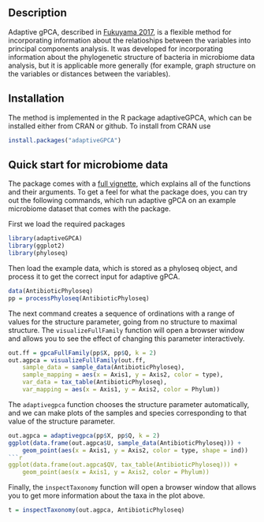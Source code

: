 ## Description

Adaptive gPCA, described in [Fukuyama 2017](https://arxiv.org/abs/1702.00501), is a flexible method for incorporating information about the relatioships between the variables into principal components analysis. It was developed for incorporating information about the phylogenetic structure of bacteria in microbiome data analysis, but it is applicable more generally (for example, graph structure on the variables or distances between the variables). 

## Installation

The method is implemented in the R package adaptiveGPCA, which can be installed either from CRAN or github. To install from CRAN use
```r
install.packages("adaptiveGPCA")
```

## Quick start for microbiome data

The package comes with a [full vignette](https://cran.r-project.org/web/packages/adaptiveGPCA/vignettes/adaptive_gpca_vignette.html), which explains all of the functions and their arguments. To get a feel for what the package does, you can try out the following commands, which run adaptive gPCA on an example microbiome dataset that comes with the package.

First we load the required packages
```r
library(adaptiveGPCA)
library(ggplot2)
library(phyloseq)
```

Then load the example data, which is stored as a phyloseq object, and process it to get the correct input for adaptive gPCA. 
```r
data(AntibioticPhyloseq)
pp = processPhyloseq(AntibioticPhyloseq)
```

The next command creates a sequence of ordinations with a range of values for the structure parameter, going from no structure to maximal structure. The `visualizeFullFamily` function will open a browser window and allows you to see the effect of changing this parameter interactively.
```r
out.ff = gpcaFullFamily(pp$X, pp$Q, k = 2)
out.agpca = visualizeFullFamily(out.ff,
    sample_data = sample_data(AntibioticPhyloseq),
    sample_mapping = aes(x = Axis1, y = Axis2, color = type),
    var_data = tax_table(AntibioticPhyloseq),
    var_mapping = aes(x = Axis1, y = Axis2, color = Phylum))
```

The `adaptivegpca` function chooses the structure parameter automatically, and we can make plots of the samples and species corresponding to that value of the structure parameter. 
```r
out.agpca = adaptivegpca(pp$X, pp$Q, k = 2)
ggplot(data.frame(out.agpca$U, sample_data(AntibioticPhyloseq))) +
    geom_point(aes(x = Axis1, y = Axis2, color = type, shape = ind))
```r
ggplot(data.frame(out.agpca$QV, tax_table(AntibioticPhyloseq))) +
    geom_point(aes(x = Axis1, y = Axis2, color = Phylum))
```

Finally, the `inspectTaxonomy` function will open a browser window that allows you to get more information about the taxa in the plot above. 
```r
t = inspectTaxonomy(out.agpca, AntibioticPhyloseq)
```
